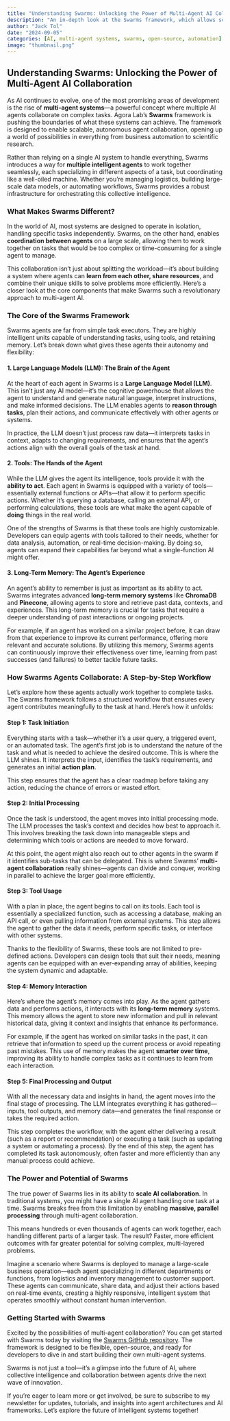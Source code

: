 ```yaml
---
title: "Understanding Swarms: Unlocking the Power of Multi-Agent AI Collaboration"
description: "An in-depth look at the Swarms framework, which allows scalable multi-agent collaboration using AI. Discover how agents work together to perform complex tasks autonomously."
author: "Jack Tol"
date: "2024-09-05"
categories: [AI, multi-agent systems, swarms, open-source, automation]
image: "thumbnail.png"
---
```


## Understanding Swarms: Unlocking the Power of Multi-Agent AI Collaboration

As AI continues to evolve, one of the most promising areas of development is the rise of **multi-agent systems**—a powerful concept where multiple AI agents collaborate on complex tasks. Agora Lab’s **Swarms** framework is pushing the boundaries of what these systems can achieve. The framework is designed to enable scalable, autonomous agent collaboration, opening up a world of possibilities in everything from business automation to scientific research. 

Rather than relying on a single AI system to handle everything, Swarms introduces a way for **multiple intelligent agents** to work together seamlessly, each specializing in different aspects of a task, but coordinating like a well-oiled machine. Whether you're managing logistics, building large-scale data models, or automating workflows, Swarms provides a robust infrastructure for orchestrating this collective intelligence.

### What Makes Swarms Different?

In the world of AI, most systems are designed to operate in isolation, handling specific tasks independently. Swarms, on the other hand, enables **coordination between agents** on a large scale, allowing them to work together on tasks that would be too complex or time-consuming for a single agent to manage.

This collaboration isn't just about splitting the workload—it's about building a system where agents can **learn from each other, share resources**, and combine their unique skills to solve problems more efficiently. Here’s a closer look at the core components that make Swarms such a revolutionary approach to multi-agent AI.

### The Core of the Swarms Framework

Swarms agents are far from simple task executors. They are highly intelligent units capable of understanding tasks, using tools, and retaining memory. Let’s break down what gives these agents their autonomy and flexibility:

#### 1. **Large Language Models (LLM): The Brain of the Agent**
At the heart of each agent in Swarms is a **Large Language Model (LLM)**. This isn’t just any AI model—it’s the cognitive powerhouse that allows the agent to understand and generate natural language, interpret instructions, and make informed decisions. The LLM enables agents to **reason through tasks**, plan their actions, and communicate effectively with other agents or systems.

In practice, the LLM doesn’t just process raw data—it interprets tasks in context, adapts to changing requirements, and ensures that the agent’s actions align with the overall goals of the task at hand.

#### 2. **Tools: The Hands of the Agent**
While the LLM gives the agent its intelligence, tools provide it with the **ability to act**. Each agent in Swarms is equipped with a variety of tools—essentially external functions or APIs—that allow it to perform specific actions. Whether it’s querying a database, calling an external API, or performing calculations, these tools are what make the agent capable of **doing** things in the real world.

One of the strengths of Swarms is that these tools are highly customizable. Developers can equip agents with tools tailored to their needs, whether for data analysis, automation, or real-time decision-making. By doing so, agents can expand their capabilities far beyond what a single-function AI might offer.

#### 3. **Long-Term Memory: The Agent’s Experience**
An agent’s ability to remember is just as important as its ability to act. Swarms integrates advanced **long-term memory systems** like **ChromaDB** and **Pinecone**, allowing agents to store and retrieve past data, contexts, and experiences. This long-term memory is crucial for tasks that require a deeper understanding of past interactions or ongoing projects.

For example, if an agent has worked on a similar project before, it can draw from that experience to improve its current performance, offering more relevant and accurate solutions. By utilizing this memory, Swarms agents can continuously improve their effectiveness over time, learning from past successes (and failures) to better tackle future tasks.

### How Swarms Agents Collaborate: A Step-by-Step Workflow

Let’s explore how these agents actually work together to complete tasks. The Swarms framework follows a structured workflow that ensures every agent contributes meaningfully to the task at hand. Here's how it unfolds:

#### **Step 1: Task Initiation**
Everything starts with a task—whether it's a user query, a triggered event, or an automated task. The agent’s first job is to understand the nature of the task and what is needed to achieve the desired outcome. This is where the LLM shines. It interprets the input, identifies the task’s requirements, and generates an initial **action plan**.

This step ensures that the agent has a clear roadmap before taking any action, reducing the chance of errors or wasted effort.

#### **Step 2: Initial Processing**
Once the task is understood, the agent moves into initial processing mode. The LLM processes the task’s context and decides how best to approach it. This involves breaking the task down into manageable steps and determining which tools or actions are needed to move forward.

At this point, the agent might also reach out to other agents in the swarm if it identifies sub-tasks that can be delegated. This is where Swarms’ **multi-agent collaboration** really shines—agents can divide and conquer, working in parallel to achieve the larger goal more efficiently.

#### **Step 3: Tool Usage**
With a plan in place, the agent begins to call on its tools. Each tool is essentially a specialized function, such as accessing a database, making an API call, or even pulling information from external systems. This step allows the agent to gather the data it needs, perform specific tasks, or interface with other systems.

Thanks to the flexibility of Swarms, these tools are not limited to pre-defined actions. Developers can design tools that suit their needs, meaning agents can be equipped with an ever-expanding array of abilities, keeping the system dynamic and adaptable.

#### **Step 4: Memory Interaction**
Here’s where the agent’s memory comes into play. As the agent gathers data and performs actions, it interacts with its **long-term memory** systems. This memory allows the agent to store new information and pull in relevant historical data, giving it context and insights that enhance its performance.

For example, if the agent has worked on similar tasks in the past, it can retrieve that information to speed up the current process or avoid repeating past mistakes. This use of memory makes the agent **smarter over time**, improving its ability to handle complex tasks as it continues to learn from each interaction.

#### **Step 5: Final Processing and Output**
With all the necessary data and insights in hand, the agent moves into the final stage of processing. The LLM integrates everything it has gathered—inputs, tool outputs, and memory data—and generates the final response or takes the required action.

This step completes the workflow, with the agent either delivering a result (such as a report or recommendation) or executing a task (such as updating a system or automating a process). By the end of this step, the agent has completed its task autonomously, often faster and more efficiently than any manual process could achieve.

### The Power and Potential of Swarms

The true power of Swarms lies in its ability to **scale AI collaboration**. In traditional systems, you might have a single AI agent handling one task at a time. Swarms breaks free from this limitation by enabling **massive, parallel processing** through multi-agent collaboration. 

This means hundreds or even thousands of agents can work together, each handling different parts of a larger task. The result? Faster, more efficient outcomes with far greater potential for solving complex, multi-layered problems.

Imagine a scenario where Swarms is deployed to manage a large-scale business operation—each agent specializing in different departments or functions, from logistics and inventory management to customer support. These agents can communicate, share data, and adjust their actions based on real-time events, creating a highly responsive, intelligent system that operates smoothly without constant human intervention.

### Getting Started with Swarms

Excited by the possibilities of multi-agent collaboration? You can get started with Swarms today by visiting the [Swarms GitHub repository](https://github.com/kyegomez/swarms). The framework is designed to be flexible, open-source, and ready for developers to dive in and start building their own multi-agent systems.

Swarms is not just a tool—it’s a glimpse into the future of AI, where collective intelligence and collaboration between agents drive the next wave of innovation.

If you’re eager to learn more or get involved, be sure to subscribe to my newsletter for updates, tutorials, and insights into agent architectures and AI frameworks. Let’s explore the future of intelligent systems together!

